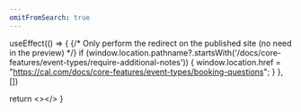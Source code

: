 ```yaml
---
omitFromSearch: true
---
```



  useEffect(() => {
    {/* Only perform the redirect on the published site (no need in the preview) */}
    if (window.location.pathname?.startsWith('/docs/core-features/event-types/require-additional-notes')) {
      window.location.href = "https://cal.com/docs/core-features/event-types/booking-questions";
    }
  }, [])
  
  return <></>
}

<Redirect />